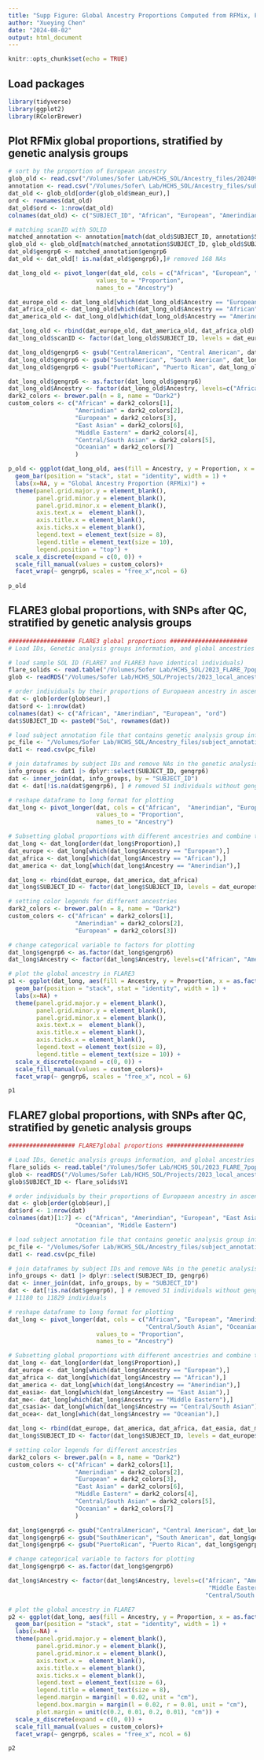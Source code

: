 ```yaml
---
title: "Supp Figure: Global Ancestry Proportions Computed from RFMix, FLARE3, and FLARE7 Dataset"
author: "Xueying Chen"
date: "2024-08-02"
output: html_document
---
```


```r
knitr::opts_chunk$set(echo = TRUE)
```

## Load packages
```r
library(tidyverse)
library(ggplot2)
library(RColorBrewer)
```

## Plot RFMix global proportions, stratified by genetic analysis groups
```r
# sort by the proportion of European ancestry 
glob_old <- read.csv("/Volumes/Sofer Lab/HCHS_SOL/Ancestry_files/20240902_global_ancestry_from_2018_local_ancestries/RFMix_global_ancestry_from_LAI.csv", header = TRUE)
annotation <- read.csv("/Volumes/Sofer\ Lab/HCHS_SOL/Ancestry_files/subject_annotation_2017-09-05.csv")
dat_old <- glob_old[order(glob_old$mean_eur),]
ord <- rownames(dat_old)
dat_old$ord <- 1:nrow(dat_old)
colnames(dat_old) <- c("SUBJECT_ID", "African", "European", "Amerindian", "ord")

# matching scanID with SOLID
matched_annotation <- annotation[match(dat_old$SUBJECT_ID, annotation$SUBJECT_ID), ]
glob_old <- glob_old[match(matched_annotation$SUBJECT_ID, glob_old$SUBJECT_ID),] 
dat_old$gengrp6 <- matched_annotation$gengrp6
dat_old <- dat_old[! is.na(dat_old$gengrp6),]# removed 168 NAs

dat_long_old <- pivot_longer(dat_old, cols = c("African", "European", "Amerindian"),
                         values_to = "Proportion", 
                         names_to = "Ancestry")

dat_europe_old <- dat_long_old[which(dat_long_old$Ancestry == "European"),]
dat_africa_old <- dat_long_old[which(dat_long_old$Ancestry == "African"),]
dat_america_old <- dat_long_old[which(dat_long_old$Ancestry == "Amerindian"),]

dat_long_old <- rbind(dat_europe_old, dat_america_old, dat_africa_old)
dat_long_old$scanID <- factor(dat_long_old$SUBJECT_ID, levels = dat_europe_old$SUBJECT_ID)

dat_long_old$gengrp6 <- gsub("CentralAmerican", "Central American", dat_long_old$gengrp6)
dat_long_old$gengrp6 <- gsub("SouthAmerican", "South American", dat_long_old$gengrp6)
dat_long_old$gengrp6 <- gsub("PuertoRican", "Puerto Rican", dat_long_old$gengrp6)

dat_long_old$gengrp6 <- as.factor(dat_long_old$gengrp6)
dat_long_old$Ancestry <- factor(dat_long_old$Ancestry, levels=c("African", "Amerindian", "European"))
dark2_colors <- brewer.pal(n = 8, name = "Dark2")
custom_colors <- c("African" = dark2_colors[1], 
                   "Amerindian" = dark2_colors[2], 
                   "European" = dark2_colors[3],
                   "East Asian" = dark2_colors[6],
                   "Middle Eastern" = dark2_colors[4],
                   "Central/South Asian" = dark2_colors[5],
                   "Oceanian" = dark2_colors[7]
                   )

p_old <- ggplot(dat_long_old, aes(fill = Ancestry, y = Proportion, x = as.factor(ord))) + 
  geom_bar(position = "stack", stat = "identity", width = 1) + 
  labs(x=NA, y = "Global Ancestry Proportion (RFMix)") +
  theme(panel.grid.major.y = element_blank(),  
        panel.grid.minor.y = element_blank(),
        panel.grid.minor.x = element_blank(),
        axis.text.x =  element_blank(), 
        axis.title.x = element_blank(),
        axis.ticks.x = element_blank(),
        legend.text = element_text(size = 8),   
        legend.title = element_text(size = 10),
        legend.position = "top") + 
  scale_x_discrete(expand = c(0, 0)) +
  scale_fill_manual(values = custom_colors)+
  facet_wrap(~ gengrp6, scales = "free_x",ncol = 6)
  
p_old
```

## FLARE3 global proportions, with SNPs after QC, stratified by genetic analysis groups
```r
################### FLARE3 global proportions ######################
# Load IDs, Genetic analysis groups information, and global ancestries from FLARE7 dataset 

# load sample SOL ID (FLARE7 and FLARE3 have identical individuals)
flare_solids <- read.table("/Volumes/Sofer Lab/HCHS_SOL/2023_FLARE_7pop/SOL.id.txt")
glob <- readRDS("/Volumes/Sofer Lab/HCHS_SOL/Projects/2023_local_ancestry_comparison_sol/Data/FLARE3/FLARE3_global_prop_QC_tot.rds")

# order individuals by their proportions of Europaean ancestry in ascending order for plotting purposes
dat <- glob[order(glob$eur),]
dat$ord <- 1:nrow(dat)
colnames(dat) <- c("African", "Amerindian", "European", "ord")
dat$SUBJECT_ID <- paste0("SoL", rownames(dat))

# load subject annotation file that contains genetic analysis group information
pc_file <- "/Volumes/Sofer Lab/HCHS_SOL/Ancestry_files/subject_annotation_2017-09-05.csv"
dat1 <- read.csv(pc_file)

# join dataframes by subject IDs and remove NAs in the genetic analysis group 
info_groups <- dat1 |> dplyr::select(SUBJECT_ID, gengrp6)
dat <- inner_join(dat, info_groups, by = "SUBJECT_ID")
dat <- dat[!is.na(dat$gengrp6), ] # removed 51 individuals without gengrp info

# reshape dataframe to long format for plotting
dat_long <- pivot_longer(dat, cols = c("African",  "Amerindian", "European"),
                         values_to = "Proportion", 
                         names_to = "Ancestry")

# Subsetting global proportions with different ancestries and combine them into a long dataframe 
dat_long <- dat_long[order(dat_long$Proportion),]
dat_europe <- dat_long[which(dat_long$Ancestry == "European"),]
dat_africa <- dat_long[which(dat_long$Ancestry == "African"),]
dat_america <- dat_long[which(dat_long$Ancestry == "Amerindian"),]

dat_long <- rbind(dat_europe, dat_america, dat_africa)
dat_long$SUBJECT_ID <- factor(dat_long$SUBJECT_ID, levels = dat_europe$SUBJECT_ID)

# setting color legends for different ancestries 
dark2_colors <- brewer.pal(n = 8, name = "Dark2")
custom_colors <- c("African" = dark2_colors[1], 
                   "Amerindian" = dark2_colors[2], 
                   "European" = dark2_colors[3])

# change categorical variable to factors for plotting 
dat_long$gengrp6 <- as.factor(dat_long$gengrp6)
dat_long$Ancestry <- factor(dat_long$Ancestry, levels=c("African", "Amerindian", "European"))

# plot the global ancestry in FLARE3
p1 <- ggplot(dat_long, aes(fill = Ancestry, y = Proportion, x = as.factor(ord))) + 
  geom_bar(position = "stack", stat = "identity", width = 1) + 
  labs(x=NA) +
  theme(panel.grid.major.y = element_blank(),  
        panel.grid.minor.y = element_blank(),
        panel.grid.minor.x = element_blank(),
        axis.text.x =  element_blank(), 
        axis.title.x = element_blank(),
        axis.ticks.x = element_blank(),
        legend.text = element_text(size = 8),   
        legend.title = element_text(size = 10)) + 
  scale_x_discrete(expand = c(0, 0)) +
  scale_fill_manual(values = custom_colors)+
  facet_wrap(~ gengrp6, scales = "free_x", ncol = 6)

p1
```

## FLARE7 global proportions, with SNPs after QC, stratified by genetic analysis groups
```r
################### FLARE7global proportions ######################

# Load IDs, Genetic analysis groups information, and global ancestries from FLARE7 data set 
flare_solids <- read.table("/Volumes/Sofer Lab/HCHS_SOL/2023_FLARE_7pop/SOL.id.txt")
glob <- readRDS("/Volumes/Sofer Lab/HCHS_SOL/Projects/2023_local_ancestry_comparison_sol/Data/FLARE7/FLARE7_global_prop_QC_tot.rds")
glob$SUBJECT_ID <- flare_solids$V1

# order individuals by their proportions of Europaean ancestry in ascending order for plotting purposes
dat <- glob[order(glob$eur),]
dat$ord <- 1:nrow(dat)
colnames(dat)[1:7] <- c("African", "Amerindian", "European", "East Asian",  "Central/South Asian", 
                   "Oceanian", "Middle Eastern")

# load subject annotation file that contains genetic analysis group information
pc_file <- "/Volumes/Sofer Lab/HCHS_SOL/Ancestry_files/subject_annotation_2017-09-05.csv"
dat1 <- read.csv(pc_file)

# join dataframes by subject IDs and remove NAs in the genetic analysis group 
info_groups <- dat1 |> dplyr::select(SUBJECT_ID, gengrp6)
dat <- inner_join(dat, info_groups, by = "SUBJECT_ID")
dat <- dat[!is.na(dat$gengrp6), ] # removed 51 individuals without gengrp info
# 11180 to 11829 individuals

# reshape dataframe to long format for plotting
dat_long <- pivot_longer(dat, cols = c("African", "European", "Amerindian", "East Asian", 
                                       "Central/South Asian", "Oceanian", "Middle Eastern"),
                         values_to = "Proportion", 
                         names_to = "Ancestry")

# Subsetting global proportions with different ancestries and combine them into a long dataframe 
dat_long <- dat_long[order(dat_long$Proportion),]
dat_europe <- dat_long[which(dat_long$Ancestry == "European"),]
dat_africa <- dat_long[which(dat_long$Ancestry == "African"),]
dat_america <- dat_long[which(dat_long$Ancestry == "Amerindian"),]
dat_easia<- dat_long[which(dat_long$Ancestry == "East Asian"),]
dat_me<- dat_long[which(dat_long$Ancestry == "Middle Eastern"),]
dat_csasia<- dat_long[which(dat_long$Ancestry == "Central/South Asian"),]
dat_ocea<- dat_long[which(dat_long$Ancestry == "Oceanian"),]

dat_long <- rbind(dat_europe, dat_america, dat_africa, dat_easia, dat_me, dat_csasia, dat_ocea)
dat_long$SUBJECT_ID <- factor(dat_long$SUBJECT_ID, levels = dat_europe$SUBJECT_ID)

# setting color legends for different ancestries 
dark2_colors <- brewer.pal(n = 8, name = "Dark2")
custom_colors <- c("African" = dark2_colors[1], 
                   "Amerindian" = dark2_colors[2], 
                   "European" = dark2_colors[3],
                   "East Asian" = dark2_colors[6],
                   "Middle Eastern" = dark2_colors[4],
                   "Central/South Asian" = dark2_colors[5],
                   "Oceanian" = dark2_colors[7]
                   )

dat_long$gengrp6 <- gsub("CentralAmerican", "Central American", dat_long$gengrp6)
dat_long$gengrp6 <- gsub("SouthAmerican", "South American", dat_long$gengrp6)
dat_long$gengrp6 <- gsub("PuertoRican", "Puerto Rican", dat_long$gengrp6)

# change categorical variable to factors for plotting
dat_long$gengrp6 <- as.factor(dat_long$gengrp6)

dat_long$Ancestry <- factor(dat_long$Ancestry, levels=c("African", "Amerindian", "East Asian",
                                                         "Middle Eastern",  "European",
                                                        "Central/South Asian", "Oceanian"))

# plot the global ancestry in FLARE7
p2 <- ggplot(dat_long, aes(fill = Ancestry, y = Proportion, x = as.factor(ord))) + 
  geom_bar(position = "stack", stat = "identity", width = 1) + 
  labs(x=NA) +
  theme(panel.grid.major.y = element_blank(),  
        panel.grid.minor.y = element_blank(),
        panel.grid.minor.x = element_blank(),
        axis.text.x =  element_blank(), 
        axis.title.x = element_blank(),
        axis.ticks.x = element_blank(),
        legend.text = element_text(size = 6),   
        legend.title = element_text(size = 8),
        legend.margin = margin(l = 0.02, unit = "cm"),
        legend.box.margin = margin(l = 0.02, r = 0.01, unit = "cm"),
        plot.margin = unit(c(0.2, 0.01, 0.2, 0.01), "cm")) + 
  scale_x_discrete(expand = c(0, 0)) +
  scale_fill_manual(values = custom_colors)+
  facet_wrap(~ gengrp6, scales = "free_x", ncol = 6)

p2
```

